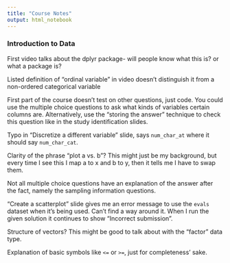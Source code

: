 ```yaml
---
title: "Course Notes"
output: html_notebook
---
```


### Introduction to Data

First video talks about the dplyr package- will people know what this is? or what a package is?

Listed definition of "ordinal variable" in video doesn't distinguish it from a non-ordered categorical variable

First part of the course doesn't test on other questions, just code. You could use the multiple choice questions to ask what kinds of variables certain columns are. Alternatively, use the "storing the answer" technique to check this question like in the study identification slides.

Typo in "Discretize a different variable" slide, says `num_char_at` where it should say `num_char_cat`.

Clarity of the phrase "plot a vs. b"? This might just be my background, but every time I see this I map a to x and b to y, then it tells me I have to swap them.

Not all multiple choice questions have an explanation of the answer after the fact, namely the sampling information questions.

"Create a scatterplot" slide gives me an error message to use the `evals` dataset when it's being used. Can't find a way around it. When I run the given solution it continues to show "Incorrect submission".

Structure of vectors? This might be good to talk about with the "factor" data type.

Explanation of basic symbols like `<=` or `>=`, just for completeness' sake.